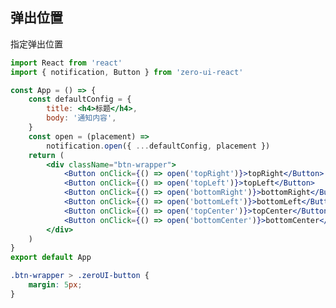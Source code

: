 ## 弹出位置

指定弹出位置

```jsx
import React from 'react'
import { notification, Button } from 'zero-ui-react'

const App = () => {
    const defaultConfig = {
        title: <h4>标题</h4>,
        body: '通知内容',
    }
    const open = (placement) =>
        notification.open({ ...defaultConfig, placement })
    return (
        <div className="btn-wrapper">
            <Button onClick={() => open('topRight')}>topRight</Button>
            <Button onClick={() => open('topLeft')}>topLeft</Button>
            <Button onClick={() => open('bottomRight')}>bottomRight</Button>
            <Button onClick={() => open('bottomLeft')}>bottomLeft</Button>
            <Button onClick={() => open('topCenter')}>topCenter</Button>
            <Button onClick={() => open('bottomCenter')}>bottomCenter</Button>
        </div>
    )
}
export default App
```

```css
.btn-wrapper > .zeroUI-button {
    margin: 5px;
}
```
